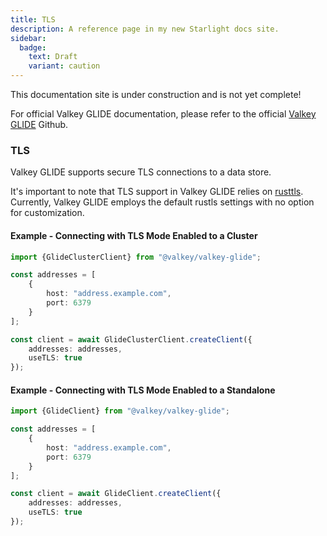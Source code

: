 ```yaml
---
title: TLS
description: A reference page in my new Starlight docs site.
sidebar:
  badge:
    text: Draft
    variant: caution
---
```



<Aside type="caution" title="Work In Progress!">
This documentation site is under construction and is not yet complete!

For official Valkey GLIDE documentation, please refer to the official [Valkey GLIDE](https://github.com/valkey-io/valkey-glide) Github.
</Aside>


### TLS

Valkey GLIDE supports secure TLS connections to a data store.

It's important to note that TLS support in Valkey GLIDE relies on [rusttls](https://github.com/rustls/rustls). Currently, Valkey GLIDE employs the default rustls settings with no option for customization.

#### Example - Connecting with TLS Mode Enabled to a Cluster

```typescript
import {GlideClusterClient} from "@valkey/valkey-glide";

const addresses = [
    {
        host: "address.example.com",
        port: 6379
    }
];

const client = await GlideClusterClient.createClient({
    addresses: addresses,
    useTLS: true
});
```
#### Example - Connecting with TLS Mode Enabled to a Standalone

```typescript
import {GlideClient} from "@valkey/valkey-glide";

const addresses = [
    {
        host: "address.example.com",
        port: 6379
    }
];

const client = await GlideClient.createClient({
    addresses: addresses,
    useTLS: true
});
```

